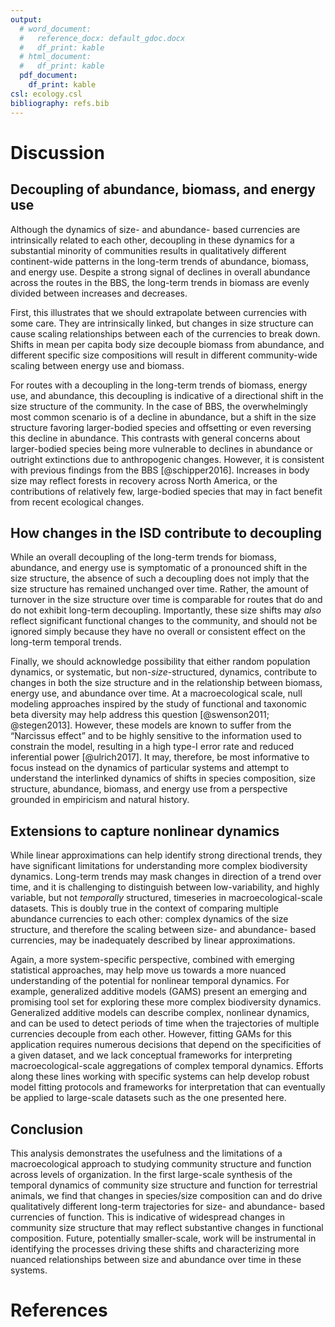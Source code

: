 ```yaml
---
output:
  # word_document:
  #   reference_docx: default_gdoc.docx
  #   df_print: kable
  # html_document:
  #   df_print: kable
  pdf_document: 
    df_print: kable
csl: ecology.csl
bibliography: refs.bib
---
```



# Discussion

## Decoupling of abundance, biomass, and energy use

Although the dynamics of size- and abundance- based currencies are intrinsically related to each other, decoupling in these dynamics for a substantial minority of communities results in qualitatively different continent-wide patterns in the long-term trends of abundance, biomass, and energy use. Despite a strong signal of declines in overall abundance across the routes in the BBS, the long-term trends in biomass are evenly divided between increases and decreases. 

First, this illustrates that we should extrapolate between currencies with some care. They are intrinsically linked, but changes in size structure can cause scaling relationships between each of the currencies to break down. Shifts in mean per capita body size decouple biomass from abundance, and different specific size compositions will result in different community-wide scaling between energy use and biomass. 

For routes with a decoupling in the long-term trends of biomass, energy use, and abundance, this decoupling is indicative of a directional shift in the size structure of the community. In the case of BBS, the overwhelmingly most common scenario is of a decline in abundance, but a shift in the size structure favoring larger-bodied species and offsetting or even reversing this decline in abundance. This contrasts with general concerns about larger-bodied species being more vulnerable to declines in abundance or outright extinctions due to anthropogenic changes. However, it is consistent with previous findings from the BBS [@schipper2016]. Increases in body size may reflect forests in recovery across North America, or the contributions of relatively few, large-bodied species that may in fact benefit from recent ecological changes. 

## How changes in the ISD contribute to decoupling

While an overall decoupling of the long-term trends for biomass, abundance, and energy use is symptomatic of a pronounced shift in the size structure, the absence of such a decoupling does not imply that the size structure has remained unchanged over time. Rather, the amount of turnover in the size structure over time is comparable for routes that do and do not exhibit long-term decoupling. Importantly, these size shifts may *also* reflect significant functional changes to the community, and should not be ignored simply because they have no overall or consistent effect on the long-term temporal trends.

Finally, we should acknowledge possibility that either random population dynamics, or systematic, but non-*size*-structured, dynamics, contribute to changes in both the size structure and in the relationship between biomass, energy use, and abundance over time. At a macroecological scale, null modeling approaches inspired by the study of functional and taxonomic beta diversity may help address this question [@swenson2011; @stegen2013]. However, these models are known to suffer from the "Narcissus effect" and to be highly sensitive to the information used to constrain the model, resulting in a high type-I error rate and reduced inferential power [@ulrich2017]. It may, therefore, be most informative to focus instead on the dynamics of particular systems and attempt to understand the interlinked dynamics of shifts in species composition, size structure, abundance, biomass, and energy use from a perspective grounded in empiricism and natural history. 

## Extensions to capture nonlinear dynamics

While linear approximations can help identify strong directional trends, they have significant limitations for understanding more complex biodiversity dynamics. Long-term trends may mask changes in direction of a trend over time, and it is challenging to distinguish between low-variability, and highly variable, but not *temporally* structured, timeseries in macroecological-scale datasets. This is doubly true in the context of comparing multiple abundance currencies to each other: complex dynamics of the size structure, and therefore the scaling between size- and abundance- based currencies, may be inadequately described by linear approximations. 

Again, a more system-specific perspective, combined with emerging statistical approaches, may  help move us towards a more nuanced understanding of the potential for nonlinear temporal dynamics. For example, generalized additive models (GAMS) present an emerging and promising tool set for exploring these more complex biodiversity dynamics. Generalized additive models can describe complex, nonlinear dynamics, and can be used to detect periods of time when the trajectories of multiple currencies decouple from each other. However, fitting GAMs for this application requires numerous decisions that depend on the specificities of a given dataset, and we lack conceptual frameworks for interpreting macroecological-scale aggregations of complex temporal dynamics. Efforts along these lines working with specific systems can help develop robust model fitting protocols and frameworks for interpretation that can eventually be applied to large-scale datasets such as the one presented here.

## Conclusion

This analysis demonstrates the usefulness and the limitations of a macroecological approach to studying community structure and function across levels of organization. In the first large-scale synthesis of the temporal dynamics of community size structure and function for terrestrial animals, we find that changes in species/size composition can and do drive qualitatively different long-term trajectories for size- and abundance- based currencies of function. This is indicative of widespread changes in community size structure that may reflect substantive changes in functional composition. Future, potentially smaller-scale, work will be instrumental in identifying the processes driving these shifts and characterizing more nuanced relationships between size and abundance over time in these systems. 

\newpage
# References
